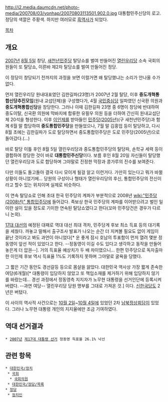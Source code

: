 http://i2.media.daumcdn.net/photo-media/200708/03/yonhap/20070803113501.902.0.jpg
대통합민주신당의 로고. 정당의 색깔은 주황색. 하지만 여러모로 [[흑역사]]가 되었다. 

[[목차]]

== 개요 ==
[[2007년]] [[8월 5일]] 창당, [[새천년민주당]] 탈당쇼를 벌여 만들어진 [[열린우리당]] 소속 국회의원들이 또 탈당쇼, 이른바 제2차 탈당쇼를 벌여 만들어진 정당. 

이 정당이 창당되기 전까지의 과정을 보면 이럴거면 왜 탈당했냐는 소리가 안나올 수가 없다. 

먼저 열린우리당 원내대표였던 김한길파(23명)가 2007년 2월 탈당, 이후 '''중도개혁통합신당추진모임'''(원내 교섭단체)을 구성했다가, 4월 [[국민중심당]] 일파였던 신국환 의원과 '''중도개혁통합신당'''을 창당한다. 그러나 이때 김한길파 23명 중 6명이 창당에 반대하여 중도이탈, 신국환 의원에 막바지에 합류한 유필우 의원 등을 더하여 간신히 원내교섭단체 20석을 형성한다. 이후 [[이인제]]를 받아들인 [[민주당(2005년)]](구 새천년민주당)과 함께 6월 말 합당하여 '''중도통합민주당'''을 만들었으나, 7월 말 김홍업 등이 탈당하고, 다시 8월 초에는 김한길파가 도로 탈당하면서 중도통합민주당은 도로 민주당(2005년)으로 돌아갔다.(…) 

바로 탈당 이틀 후인 8월 5일 열린우리당과 중도통합민주당의 탈당파, 손학규 세력 등이 결합하여 창당한 것이 바로 '''대통합민주신당'''이다. 보름 후인 8월 20일 자신들이 탈당했던 열린우리당과 도로 합당하며 그야말로 진정한 막장과 콩가루의 진수를 보여준다. 

다만 이들도 돌고돌아 결국 다시 모이게 될걸 알고 이런거다. 가만히 있는다고 뭐가 바뀔 상황이 아니었기에... 당원의 구성이나 형태가 열린우리당의 후신, 통합민주당의 전신이라고 할수 있는 위치이며 실제로 비슷하다.

이 연속 탈당쇼로 인해 초대 한국 민주당의 계파가 부분적으로 2008년 [[wiki:"민주당(2008년)" 통합민주당]]에 들어갔다. 족보상 한국 민주당의 계파를 이어받으려고 벌인 일이란 설이 있을 정도로 기이한 연속된 탈당쇼였다고 한다(꼬마 민주당건은 경우가 다르니 논외). 

[[17대 대선]]의 예정된 대패로 역대 대선 최대 격차, 민주당계 후보 최소 득표 등의 대기록을 세웠다. 까놓고 말해서 출구조사 발표가 나오는 순간 더 지켜볼 필요도 없이 게임이 끝난 것이라고 봐도 과언이 아니었다[* 운 좋게 잠시 호남의 투표함이 먼저 열려 몇분 정동영이 앞선 적이 있었다고 한다. --정동영이 이길 수도 있다고 생각하고 동작을 만들어 놓은게 더 압권--]. 거의 득표율 예상치가 두 배 차이였으니... 한편 민주당으로 독자출마한 이인제 후보 역시 득표율 1%도 기록하지 못하며 그야말로 굴욕을 당했다. 

그 짧은 기간 동안도 경선갈등 등으로 몸살을 앓았다. 대한민국 역사상 가장 짧게 존속한 여당(6개월)[* 대통령이 입당하지 않았고 또 책임소재를 제거하기 위해 입당하지 않기를 바랐는데... 경선 과정에서 정동영측 지지자가 노무현 대통령을 선거인단에 등록시켜버렸다. --과연 여당-- 열린우리당 당원 명부를 그대로 가져온 것.] 이다. [[신한국당]]도 2년은 버텼다.  

이 사이의 역사적 사건으로는 [[10월 2일]]~[[10월 4일]]에 있었던 2차 [[남북정상회담]]이 있었다. 그러나 노무현 대통령 개인의 지지율에만 조금 기여하였다.  

== 역대 선거결과 ==
 * [[2007년]] [[제17대 대통령 선거]] 정동영 득표율 26.1% 낙선

== 관련 항목 ==
 * [[대한민국/정치]]
  * [[국회]]
   * [[국회의원]]
  * [[대한민국/정당/목록]]
 * [[정당]]
  * [[정치인]]
